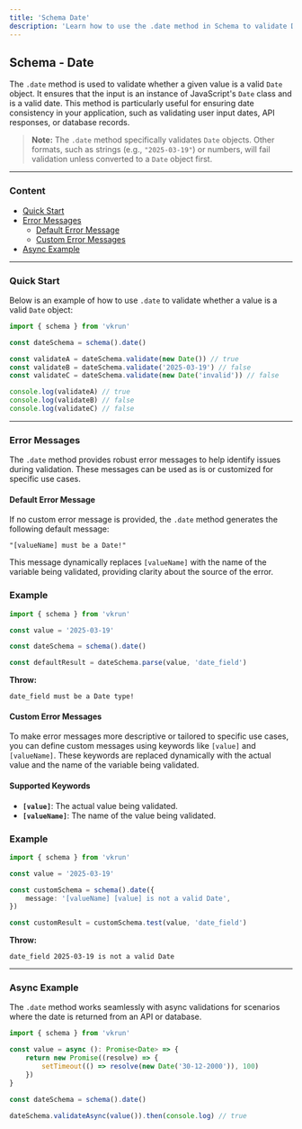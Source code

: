 ```yaml
---
title: 'Schema Date'
description: 'Learn how to use the .date method in Schema to validate Date values with precision and reliability.'
---
```


## Schema - Date

The `.date` method is used to validate whether a given value is a valid `Date` object. It ensures that the input is an instance of JavaScript's `Date` class and is a valid date. This method is particularly useful for ensuring date consistency in your application, such as validating user input dates, API responses, or database records.

> **Note:** The `.date` method specifically validates `Date` objects. Other formats, such as strings (e.g., `"2025-03-19"`) or numbers, will fail validation unless converted to a `Date` object first.

---

### Content

- [Quick Start](#quick-start)
- [Error Messages](#error-messages)
  - [Default Error Message](#default-error-message)
  - [Custom Error Messages](#custom-error-messages)
- [Async Example](#async-example)

---

### Quick Start

Below is an example of how to use `.date` to validate whether a value is a valid `Date` object:

```ts
import { schema } from 'vkrun'

const dateSchema = schema().date()

const validateA = dateSchema.validate(new Date()) // true
const validateB = dateSchema.validate('2025-03-19') // false
const validateC = dateSchema.validate(new Date('invalid')) // false

console.log(validateA) // true
console.log(validateB) // false
console.log(validateC) // false
```

---

### Error Messages

The `.date` method provides robust error messages to help identify issues during validation. These messages can be used as is or customized for specific use cases.

#### Default Error Message

If no custom error message is provided, the `.date` method generates the following default message:

```
"[valueName] must be a Date!"
```

This message dynamically replaces `[valueName]` with the name of the variable being validated, providing clarity about the source of the error.

### Example

```ts
import { schema } from 'vkrun'

const value = '2025-03-19'

const dateSchema = schema().date()

const defaultResult = dateSchema.parse(value, 'date_field')
```

**Throw:**

```
date_field must be a Date type!
```

#### Custom Error Messages

To make error messages more descriptive or tailored to specific use cases, you can define custom messages using keywords like `[value]` and `[valueName]`. These keywords are replaced dynamically with the actual value and the name of the variable being validated.

#### Supported Keywords

- **`[value]`**: The actual value being validated.
- **`[valueName]`**: The name of the value being validated.

### Example

```ts
import { schema } from 'vkrun'

const value = '2025-03-19'

const customSchema = schema().date({
	message: '[valueName] [value] is not a valid Date',
})

const customResult = customSchema.test(value, 'date_field')
```

**Throw:**

```
date_field 2025-03-19 is not a valid Date
```

---

### Async Example

The `.date` method works seamlessly with async validations for scenarios where the date is returned from an API or database.

```ts
import { schema } from 'vkrun'

const value = async (): Promise<Date> => {
	return new Promise((resolve) => {
		setTimeout(() => resolve(new Date('30-12-2000')), 100)
	})
}

const dateSchema = schema().date()

dateSchema.validateAsync(value()).then(console.log) // true
```

